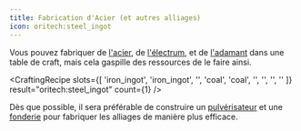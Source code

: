 ```yaml
---
title: Fabrication d'Acier (et autres alliages)
icon: oritech:steel_ingot
---
```


Vous pouvez fabriquer de [l'acier](../resources/steel), de [l'électrum](../resources/electrum), et de [l'adamant](../resources/adamant) dans une table de craft, mais cela gaspille des ressources de le faire ainsi.

<CraftingRecipe
    slots={[
        'iron_ingot',
        'iron_ingot',
        '',
        'coal',
        'coal',
        '',
        '',
        '',
        ''
    ]}
    result="oritech:steel_ingot"
    count={1}
/>

Dès que possible, il sera préférable de construire un [pulvérisateur](../processing/pulverizer) et une [fonderie](../processing/foundry) pour fabriquer les alliages de manière plus efficace.
